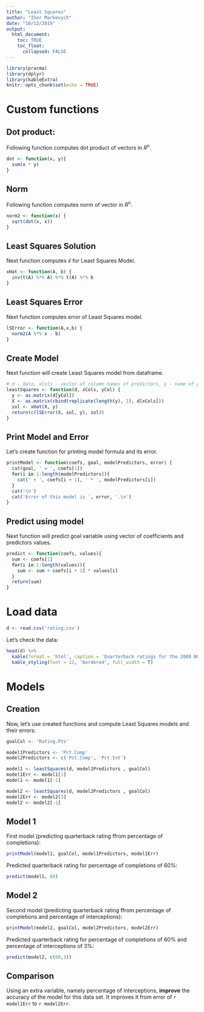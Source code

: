 ---
title: "Least Squares"
author: "Ihor Markevych"
date: "10/12/2019"
output: 
  html_document:
    toc: TRUE
    toc_float: 
      collapsed: FALSE
---

```{r setup, include=FALSE}
library(pracma)
library(dplyr)
library(kableExtra)
knitr::opts_chunk$set(echo = TRUE)
```

# Custom functions

## Dot product:

Following function computes dot product of vectors in $R^n$.

```{r}
dot <- function(x, y){
  sum(x * y)
}
```

## Norm

Following function computes norm of vector in $R^n$.

```{r}
norm2 <- function(x) {
  sqrt(dot(x, x))
}
```

## Least Squares Solution

Next function computes $\hat{x}$ for Least Squares Model.

```{r}
xHat <- function(A, b) {
  inv(t(A) %*% A) %*% t(A) %*% b
}
```

## Least Squares Error

Next function computes error of Least Squares model.

```{r}
lSError <- function(A,x,b) {
  norm2(A %*% x - b)
}
```

## Create Model

Next function will create Least Squares model from dataframe.

```{r}
# d - data, xCols - vector of column names of predictors, y - name of goal column
leastSquares <- function(d, xCols, yCol) {
  y <- as.matrix(d[yCol])
  X <- as.matrix(cbind(replicate(length(y), 1), d[xCols]))
  sol <- xHat(X, y)
  return(c(lSError(X, sol, y), sol))
}
```

## Print Model and Error

Let's create function for printing model formula and its error.

```{r}
printModel <- function(coefs, goal, modelPredictors, error) {
  cat(goal, ' = ', coefs[1])
  for(i in 1:length(modelPredictors)){
    cat(' + ', coefs[i + 1], ' * ', modelPredictors[i])  
  }
  cat('\n')
  cat('Error of this model is ', error, '.\n')
}  
```

## Predict using model

Next function will predict goal variable using vector of coefficients and predictors values.

```{r}
predict <- function(coefs, values){
  sum <- coefs[1]
  for(i in 1:length(values)){
    sum <- sum + coefs[i + 1] * values[i]
  }
  return(sum)
}
```

# Load data

```{r}
d <- read.csv('rating.csv')
```

Let's check the data:
```{r}
head(d) %>%
  kable(format = 'html', caption = 'Quarterback ratings for the 2008 NFL season') %>%
  kable_styling(font = 12, 'bordered', full_width = T)
```

# Models

## Creation

Now, let's use created functions and compute Least Squares models and their errors:

```{r}
goalCol <- 'Rating.Pts'

model1Predictors <- 'Pct.Comp'
model2Predictors <- c('Pct.Comp', 'Pct.Int')

model1 <- leastSquares(d, model1Predictors , goalCol)
model1Err <- model1[1]
model1 <- model1[-1]

model2 <- leastSquares(d, model2Predictors , goalCol)
model2Err <- model2[1]
model2 <- model2[-1]
```


## Model 1

First model (predicting quarterback rating ffrom percentage of completions):

```{r}
printModel(model1, goalCol, model1Predictors, model1Err)
```

Predicted quarterback rating for percentage of completions of 60%:

``` {r}
predict(model1, 60)
```

## Model 2

Second model (predicting quarterback rating ffrom percentage of completions and percentage of interceptions):

```{r}
printModel(model2, goalCol, model2Predictors, model2Err)
```

Predicted quarterback rating for percentage of completions of 60% and percentage of interceptions of 3%:

``` {r}
predict(model2, c(60,3))
```

## Comparison

Using an extra variable, namely percentage of interceptions, **improve** the accuracy of the model for this data set. It improves it from error of `r model1Err` to `r model2Err`.
